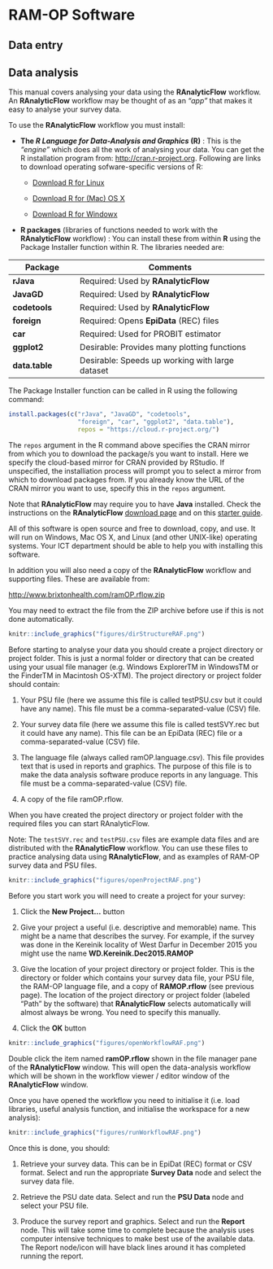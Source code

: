 # RAM-OP Software {#software}

## Data entry

## Data analysis

This manual covers analysing your data using the **RAnalyticFlow** workflow. An **RAnalyticFlow** workflow may be thought of as an *“app”* that makes it easy to analyse your survey data.

To use the **RAnalyticFlow** workflow you must install:

* **The *R Language for Data-Analysis and Graphics* (R)** : This is the *“engine”* which does all the
work of analysing your data. You can get the R installation program from: [http://cran.r-project.org](http://cran.r-project.org). Following are links to download operating sofware-specific versions of R:

   * [Download R for Linux](https://cran.r-project.org/bin/linux/)

   * [Download R for (Mac) OS X](https://cran.r-project.org/bin/macosx/)

   * [Download R for Windowx](https://cran.r-project.org/bin/windows/)

* **R packages** (libraries of functions needed to work with the **RAnalyticFlow** workflow) : You can install these from within **R** using the Package Installer function within R. The libraries needed are:

+--------------------+---------------------------------------------------------+
| **Package**        | **Comments**                                            |
+====================+=========================================================+
| **rJava**          | Required: Used by **RAnalyticFlow**                     |
+--------------------+---------------------------------------------------------+
| **JavaGD**         | Required: Used by **RAnalyticFlow**                     |
+--------------------+---------------------------------------------------------+
| **codetools**      | Required: Used by **RAnalyticFlow**                     |
+--------------------+---------------------------------------------------------+
| **foreign**        | Required: Opens **EpiData** (REC) files                 |
+--------------------+---------------------------------------------------------+
| **car**            | Required: Used for PROBIT estimator                     |
+--------------------+---------------------------------------------------------+
| **ggplot2**        | Desirable: Provides many plotting functions             |
+--------------------+---------------------------------------------------------+
| **data.table**     | Desirable: Speeds up working with large dataset         |
+--------------------+---------------------------------------------------------+

The Package Installer function can be called in R using the following command:


```r
install.packages(c("rJava", "JavaGD", "codetools", 
                   "foreign", "car", "ggplot2", "data.table"), 
                   repos = "https://cloud.r-project.org/")
```

The `repos` argument in the R command above specifies the CRAN mirror from which you to download the package/s you want to install. Here we specify the cloud-based mirror for CRAN provided by RStudio. If unspecified, the installiation process will prompt you to select a mirror from which to download packages from. If you already know the URL of the CRAN mirror you want to use, specify this in the `repos` argument. 

Note that **RAnalyticFlow** may require you to have **Java** installed. Check the instructions on the **RAnalyticFlow** [download page](http://r.analyticflow.com/en/download/) and on this [starter guide](http://download.ef-prime.com/ranalyticflow/3.1.5/readme.html).

All of this software is open source and free to download, copy, and use. It will run on Windows, Mac OS X, and Linux (and other UNIX-like) operating systems. Your ICT department should be able to help you with installing this software.

In addition you will also need a copy of the **RAnalyticFlow** workflow and supporting files. These are available from:

[http://www.brixtonhealth.com/ramOP.rflow.zip](http://www.brixtonhealth.com/ramOP.rflow.zip)

You may need to extract the file from the ZIP archive before use if this is not done automatically.


```r
knitr::include_graphics("figures/dirStructureRAF.png")
```


Before starting to analyse your data you should create a project directory or project folder. This is just a normal folder or directory that can be created using your usual file manager (e.g. Windows ExplorerTM in WindowsTM or the FinderTM in Macintosh OS-XTM). The project directory or project folder should contain:

1. Your PSU file (here we assume this file is called testPSU.csv but it could have any name). This file must be a comma-separated-value (CSV) file.

2. Your survey data file (here we assume this file is called testSVY.rec but it could have any name). This file can be an EpiData (REC) file or a comma-separated-value (CSV) file.

3. The language file (always called ramOP.language.csv). This file provides text that is used in reports and graphics. The purpose of this file is to make the data analysis software produce reports in any language. This file must be a comma-separated-value (CSV) file.

4. A copy of the file ramOP.rflow.

When you have created the project directory or project folder with the required files you can start
RAnalyticFlow.

Note: The `testSVY.rec` and `testPSU.csv` files are example data files and are distributed with the **RAnalyticFlow** workflow. You can use these files to practice analysing data using **RAnalyticFlow**, and as examples of RAM-OP survey data and PSU files.


```r
knitr::include_graphics("figures/openProjectRAF.png")
```


Before you start work you will need to create a project for your survey:

1. Click the **New Project...** button

2. Give your project a useful (i.e. descriptive and memorable) name. This might be a name that describes the survey. For example, if the survey was done in the Kereinik locality of West Darfur in December 2015 you might use the name **WD.Kereinik.Dec2015.RAMOP**

3. Give the location of your project directory or project folder. This is the directory or folder which contains your survey data file, your PSU file, the RAM-OP language file, and a copy of **RAMOP.rflow** (see previous page). The location of the project directory or project folder (labeled “Path” by the software) that **RAnalyticFlow** selects automatically will almost always be wrong. You need to specify this manually.

4. Click the **OK** button


```r
knitr::include_graphics("figures/openWorkflowRAF.png")
```


Double click the item named **ramOP.rflow** shown in the file manager pane of the **RAnalyticFlow** window. This will open the data-analysis workflow which will be shown in the workflow viewer / editor window of the **RAnalyticFlow** window.

Once you have opened the workflow you need to initialise it (i.e. load libraries, useful analysis function, and initialise the workspace for a new analysis):


```r
knitr::include_graphics("figures/runWorkflowRAF.png")
```


Once this is done, you should:

1. Retrieve your survey data. This can be in EpiDat (REC) format or CSV format. Select and run the
appropriate **Survey Data** node and select the survey data file.

2. Retrieve the PSU date data. Select and run the **PSU Data** node and select your PSU file.

3. Produce the survey report and graphics. Select and run the **Report** node. This will take some time to complete because the analysis uses computer intensive techniques to make best use of the available data. The Report node/icon will have black lines around it has completed running the report.

